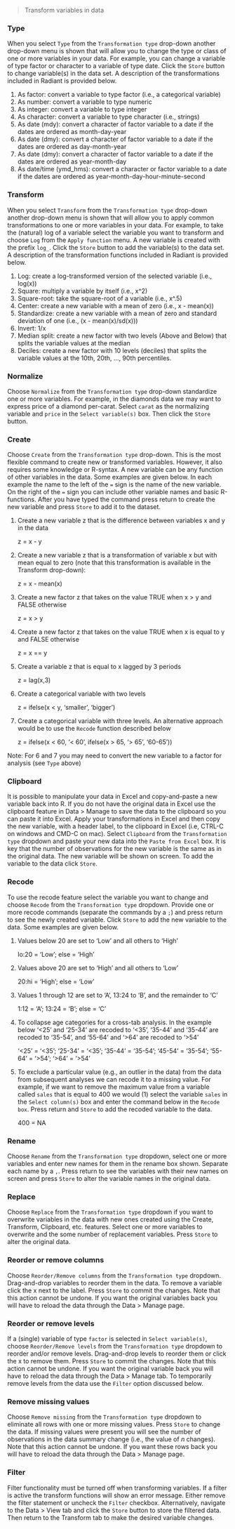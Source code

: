 > Transform variables in data

### Type

When you select `Type` from the `Transformation type` drop-down another drop-down menu is shown that will allow you to change the type or class of one or more variables in your data. For example, you can change a variable of type factor or character to a variable of type date. Click the `Store` button to change variable(s) in the data set. A description of the transformations included in Radiant is provided below.

1. As factor: convert a variable to type factor (i.e., a categorical variable)
2. As number: convert a variable to type numeric
3. As integer: convert a variable to type integer
4. As character: convert a variable to type character (i.e., strings)
5. As date (mdy): convert a character of factor variable to a date if the dates are ordered as month-day-year
6. As date (dmy): convert a character of factor variable to a date if the dates are ordered as day-month-year
7. As date (dmy): convert a character of factor variable to a date if the dates are ordered as year-month-day
8. As date/time (ymd_hms): convert a character or factor variable to a date if the dates are ordered as year-month-day-hour-minute-second

### Transform

When you select `Transform` from the `Transformation type` drop-down another drop-down menu is shown that will allow you to apply common transformations to one or more variables in your data. For example, to take the (natural) log of a variable select the variable you want to transform and choose `Log` from the `Apply function` menu. A new variable is created with the prefix `log_`. Click the `Store` button to add the variable(s) to the data set. A description of the transformation functions included in Radiant is provided below.

1. Log: create a log-transformed version of the selected variable (i.e., log(x))
2. Square: multiply a variable by itself (i.e., x^2)
3. Square-root: take the square-root of a variable (i.e., x^.5)
4. Center: create a new variable with a mean of zero (i.e., x - mean(x))
5. Standardize: create a new variable with a mean of zero and standard deviation of one (i.e., (x - mean(x)/sd(x)))
6. Invert: 1/x
7. Median split: create a new factor with two levels (Above and Below) that splits the variable values at the median
8. Deciles: create a new factor with 10 levels (deciles) that splits the variable values at the 10th, 20th, ..., 90th percentiles.

### Normalize

Choose `Normalize` from the `Transformation type` drop-down standardize one or more variables. For example, in the diamonds data we may want to express price of a diamond per-carat. Select `carat` as the normalizing variable and `price` in the `Select variable(s)` box. Then click the `Store` button.

### Create

Choose `Create` from the `Transformation type` drop-down. This is the most flexible command to create new or transformed variables. However, it also requires some knowledge or R-syntax. A new variable can be any function of other variables in the data. Some examples are given below. In each example the name to the left of the `=` sign is the name of the new variable. On the right of the `=` sign you can include other variable names and basic R-functions. After you have typed the command press return to create the new variable and press `Store` to add it to the dataset.

1. Create a new variable z that is the difference between variables x and y in the data

	z = x - y

2. Create a new variable z that is a transformation of variable x but with mean equal to zero (note that this transformation is available in the Transform drop-down):

	z = x - mean(x)

3. Create a new factor z that takes on the value TRUE when x > y and FALSE otherwise

	z = x > y

4. Create a new factor z that takes on the value TRUE when x is equal to y and FALSE otherwise

	z = x == y

5. Create a variable z that is equal to x lagged by 3 periods

	z = lag(x,3)

6. Create a categorical variable with two levels

	z = ifelse(x < y, 'smaller', 'bigger')

7. Create a categorical variable with three levels. An alternative approach would be to use the `Recode` function described below

	z = ifelse(x < 60, '< 60', ifelse(x > 65, '> 65', '60-65'))

Note: For 6 and 7 you may need to convert the new variable to a factor for analysis (see `Type` above)

### Clipboard

It is possible to manipulate your data in Excel and copy-and-paste a new variable back into R. If you do not have the original data in Excel use the clipboard feature in Data > Manage to save the data to the clipboard so you can paste it into Excel. Apply your transformations in Excel and then copy the new variable, with a header label, to the clipboard in Excel (i.e, CTRL-C on windows and CMD-C on mac). Select `Clipboard` from the `Transformation type` dropdown and paste your new data into the `Paste from Excel` box. It is key that the number of observations for the new variable is the same as in the original data. The new variable will be shown on screen. To add the variable to the data click `Store`.

### Recode

To use the recode feature select the variable you want to change and choose `Recode` from the `Transformation type` dropdown. Provide one or more recode commands (separate the commands by a `;`) and press return to see the newly created variable. Click `Store` to add the new variable to the data. Some examples are given below.

1. Values below 20 are set to 'Low' and all others to 'High'

	lo:20 = 'Low'; else = 'High'

2. Values above 20 are set to 'High' and all others to 'Low'

	20:hi = 'High'; else = 'Low'

2. Values 1 through 12 are set to 'A', 13:24 to 'B', and the remainder to 'C'

	1:12 = 'A'; 13:24 = 'B'; else = 'C'

3.	To collapse age categories for a cross-tab analysis. In the example below '<25' and '25-34' are recoded to '<35', '35-44' and '35-44' are recoded to '35-54', and '55-64' and '>64' are recoded to '>54'

	'<25' = '<35'; '25-34' = '<35'; '35-44' = '35-54'; '45-54' = '35-54'; '55-64' = '>54'; '>64' = '>54'

4. To exclude a particular value (e.g., an outlier in the data) from the data from subsequent analyses we can recode it to a missing value. For example, if we want to remove the maximum value from a variable called `sales` that is equal to 400 we would (1) select the variable `sales` in the `Select column(s)` box and enter the command below in the `Recode box`. Press return and `Store` to add the recoded variable to the data.

	400 = NA

### Rename

Choose `Rename` from the `Transformation type` dropdown, select one or more variables and enter new names for them in the rename box shown. Separate each name by a `,`. Press return to see the variables with their new names on screen and  press `Store` to alter the variable names in the original data.

### Replace

Choose `Replace` from the `Transformation type` dropdown if you want to overwrite variables in the data with new ones created using the Create, Transform, Clipboard, etc. features. Select one or more variables to overwrite and the some number of replacement variables. Press `Store` to alter the original data.

### Reorder or remove columns

Choose `Reorder/Remove columns` from the `Transformation type` dropdown. Drag-and-drop variables to reorder them in the data. To remove a variable click the x next to the label. Press `Store` to commit the changes. Note that this action cannot be undone. If you want the original variables back you will have to reload the data through the Data > Manage page.

### Reorder or remove levels

If a (single) variable of type `factor` is selected in `Select variable(s)`, choose `Reorder/Remove levels` from the `Transformation type` dropdown to reorder and/or remove levels. Drag-and-drop levels to reorder them or click the x to remove them. Press `Store` to commit the changes. Note that this action cannot be undone. If you want the original variable back you will have to reload the data through the Data > Manage tab. To temporarily remove levels from the data use the `Filter` option discussed below.

### Remove missing values

Choose `Remove missing` from the `Transformation type` dropdown to eliminate all rows with one or more missing values. Press `Store` to change the data. If missing values were present you will see the number of observations in the data summary change (i.e., the value of _n_ changes). Note that this action cannot be undone. If you want these rows back you will have to reload the data through the Data > Manage page.

### Filter

Filter functionality must be turned off when transforming variables. If a filter is active the transform functions will show an error message. Either remove the filter statement or uncheck the `Filter` checkbox. Alternatively, navigate to the Data > View tab and click the `Store` button to store the filtered data. Then return to the Transform tab to make the desired variable changes.
